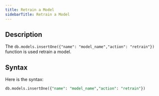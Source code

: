 ```yaml
---
title: Retrain a Model
sidebarTitle: Retrain a Model
---
```


## Description

The `db.models.insertOne({"name": "model_name","action": "retrain"})` function is used retrain a model.

## Syntax

Here is the syntax:

```sql
db.models.insertOne({"name": "model_name","action": "retrain"})
```
